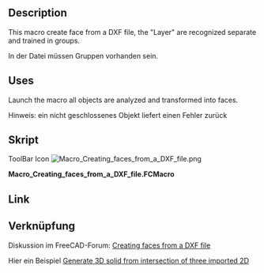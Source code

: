 <languages/>

{{Macro/de
|Name=Flächen aus einer DXF-Datei erstellen
|Icon=Macro_Creating_faces_from_a_DXF_file.png
|Description=Dieses Makro erstellt eine Fläche aus einer DXF-Datei, wobei die „Ebenen“ separat erkannt und in Gruppen trainiert werden.
|Author=shoogen
|Version=01.00
|Date=2014-10-29
|FCVersion=Alle
|Download=[https://wiki.freecad.org/images/0/03/Macro_Creating_faces_from_a_DXF_file.png Werkzeugleisten-Symbol]
}}

<div lang="en" dir="ltr" class="mw-content-ltr">
==Description==
</div>

<div lang="en" dir="ltr" class="mw-content-ltr">
This macro create face from a DXF file, the "Layer" are recognized separate and trained in groups.
</div>

In der Datei müssen Gruppen vorhanden sein.

<div lang="en" dir="ltr" class="mw-content-ltr">
==Uses==
</div>

<div lang="en" dir="ltr" class="mw-content-ltr">
Launch the macro all objects are analyzed and transformed into faces.
</div>

Hinweis: ein nicht geschlossenes Objekt liefert einen Fehler zurück

<span id="Script"></span>
==Skript==

<div lang="en" dir="ltr" class="mw-content-ltr">
ToolBar Icon [[Image:Macro_Creating_faces_from_a_DXF_file.png]]
</div>

'''Macro_Creating_faces_from_a_DXF_file.FCMacro'''

{{MacroCode|code=
import FreeCAD,Part,OpenSCAD2Dgeom
doc = App.ActiveDocument
for group in doc.findObjects('App::DocumentObjectGroup'):
    try:
        edges=sum((obj.Shape.Edges for obj in group.Group \
                if hasattr(obj,'Shape')),[])
        face = OpenSCAD2Dgeom.edgestofaces(edges)
        faceobj = doc.addObject('Part::Feature','face_%s' % group.Name)
        faceobj.Label = 'face_%s' % group.Label
        faceobj.Shape = face
    except Part.OCCError: # Exception: # 
        FreeCAD.Console.PrintError('Error in Group %s (%s)' % (group.Name,group.Label)+"\n")
}}

<div lang="en" dir="ltr" class="mw-content-ltr">
==Link==
</div>

<div class="mw-translate-fuzzy">
==Verknüpfung==
Diskussion im FreeCAD-Forum:  [https://forum.freecad.org/viewtopic.php?f=3&t=8144 Creating faces from a DXF file]
</div>

Hier ein Beispiel [https://forum.freecad.org/viewtopic.php?f=3&t=8280&p=67863#p67840 Generate 3D solid from intersection of three imported 2D]